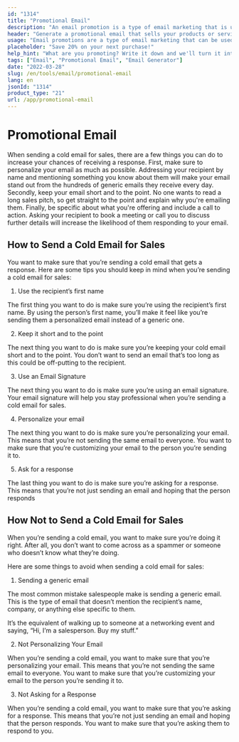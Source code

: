 ```yaml
---
id: "1314"
title: "Promotional Email"
description: "An email promotion is a type of email marketing that is used to promote products or services. Email promotions are often sent to a list of subscribers, and they can be used to promote sales, events, or new products. Email promotions can also be used to build relationships with customers or to cultivate loyalty."
header: "Generate a promotional email that sells your products or services."
usage: "Email promotions are a type of email marketing that can be used to promote sales, events, or new products. The following generator can help you design and brainstrom a promotional email that is closely aligned with your brand."
placeholder: "Save 20% on your next purchase!"
help_hint: "What are you promoting? Write it down and we'll turn it into a Promotional Email."
tags: ["Email", "Promotional Email", "Email Generator"]
date: "2022-03-28"
slug: /en/tools/email/promotional-email
lang: en
jsonId: "1314"
product_type: "21"
url: /app/promotional-email
---
```


# Promotional Email

When sending a cold email for sales, there are a few things you can do to increase your chances of receiving a response. First, make sure to personalize your email as much as possible. Addressing your recipient by name and mentioning something you know about them will make your email stand out from the hundreds of generic emails they receive every day. Secondly, keep your email short and to the point. No one wants to read a long sales pitch, so get straight to the point and explain why you're emailing them. Finally, be specific about what you're offering and include a call to action. Asking your recipient to book a meeting or call you to discuss further details will increase the likelihood of them responding to your email.

## How to Send a Cold Email for Sales

You want to make sure that you’re sending a cold email that gets a response. Here are some tips you should keep in mind when you’re sending a cold email for sales:

1. Use the recipient’s first name

The first thing you want to do is make sure you’re using the recipient’s first name. By using the person’s first name, you’ll make it feel like you’re sending them a personalized email instead of a generic one.

2. Keep it short and to the point

The next thing you want to do is make sure you’re keeping your cold email short and to the point. You don’t want to send an email that’s too long as this could be off-putting to the recipient.

3. Use an Email Signature

The next thing you want to do is make sure you’re using an email signature. Your email signature will help you stay professional when you’re sending a cold email for sales.

4. Personalize your email

The next thing you want to do is make sure you’re personalizing your email. This means that you’re not sending the same email to everyone. You want to make sure that you’re customizing your email to the person you’re sending it to.

5. Ask for a response

The last thing you want to do is make sure you’re asking for a response. This means that you’re not just sending an email and hoping that the person responds

## How Not to Send a Cold Email for Sales

When you’re sending a cold email, you want to make sure you’re doing it right. After all, you don’t want to come across as a spammer or someone who doesn’t know what they’re doing.

Here are some things to avoid when sending a cold email for sales:

1. Sending a generic email

The most common mistake salespeople make is sending a generic email. This is the type of email that doesn’t mention the recipient’s name, company, or anything else specific to them.

It’s the equivalent of walking up to someone at a networking event and saying, “Hi, I’m a salesperson. Buy my stuff.”

2. Not Personalizing Your Email

When you’re sending a cold email, you want to make sure that you’re personalizing your email. This means that you’re not sending the same email to everyone. You want to make sure that you’re customizing your email to the person you’re sending it to.

3. Not Asking for a Response

When you’re sending a cold email, you want to make sure that you’re asking for a response. This means that you’re not just sending an email and hoping that the person responds. You want to make sure that you’re asking them to respond to you.
